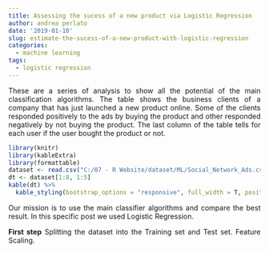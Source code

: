 ```yaml
---
title: Assessing the sucess of a new product via Logistic Regression
author: andrea perlato
date: '2019-01-10'
slug: estimate-the-sucess-of-a-new-product-with-logistic-regression
categories:
  - machine learning
tags:
  - logistic regression
---
```


<style>
body {
text-align: justify}
</style>

These are a series of analysis to show all the potential of the main classification algorithms.
The table shows the business clients of a company that has just launched a new product online. Some of the clients responded positively to the ads by buying the product and other responded negatively by not buying the product. The last column of the table tells for each user if the user bought the product or not.


```r
library(knitr)
library(kableExtra)
library(formattable)
dataset <- read.csv("C:/07 - R Website/dataset/ML/Social_Network_Ads.csv")
dt <- dataset[1:8, 1:5]
kable(dt) %>%
  kable_styling(bootstrap_options = "responsive", full_width = T, position = "center")

```

Our mission is to use the main classifier algorithms and compare the best result. In this specific post we used Logistic Regression.

**First step** 
Splitting the dataset into the Training set and Test set.
Feature Scaling.





